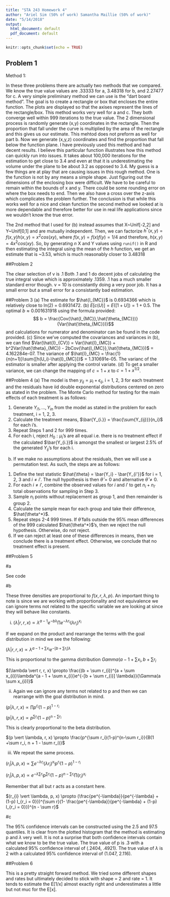 ```yaml
---
title: "STA 243 Homework 4"
author: "Ariel Sim (50% of work) Samantha Maillie (50% of work)"
date: "5/14/2018"
output:
  html_document: default
  pdf_document: default
---
```


```r
knitr::opts_chunk$set(echo = TRUE)
```

## Problem 1

Method 1: 

In these three problems there are actually two methods that we compared. We know the true value values are .33333 for a, 3.48318 for b, and 2.27477 for c. A very simple preliminary method we can use is the "dart board method". The goal is to create a rectangle or box that encloses the entire function. The plots are displayed so that the axises represent the lines of the rectangle/box. This method works very well for a and c. They both converge well within 999 iterations to the true value. The 2 dimensional process is randomly generate (x,y) coordinates in the rectangle. Then the proportion that fall under the curve is multiplied by the area of the rectangle and this gives us our estimate. This mehtod does not preform as well for part b. Now we generate (x,y,z) coordinates and find the proportion that fall below the function plane. I have previously used this method and had decent results. I believe this particular function illustrates how this method can quickly run into issues. It takes about 100,000 iterations for the estimation to get close to 3.4 and even at that it is underestimating the volume under the plane to be about 3.2 as opposed to 3.4. My guess is a few things are at play that are causing issues in this rough method. One is the function is not by any means a simple shape. Just figuring out the dimensions of the enclosing box were difficult. We have to be careful to remain within the bounds of x and y. There could be some rounding error on where the box needs to end. Then we also have a cross over the z-axis which complicates the problem further. The conclusion is that while this works well for a nice and clean function the second method we looked at is more dependable and therefore better for use in real life applications since we wouldn't know the true error. 

The 2nd method that I used for (b) instead assumes that X~Unif[-2,2] and Y~Unif[0,1] and are mutually independent. Then, we can factorize $h^*(x,y) = f(x,y)h(x,y) = x^2cos(xy)$, where $f(x,y) = f(x)f(y) = 1/4$ and therefore, $h(x,y) = 4x^2cos(xy)$. So, by generating *n* X and Y values using `runif()` in R and then estimating the integral using the mean of the $h$ function, we get an estimate that is ~3.53, which is much reasonably closer to 3.48318


##Problem 2

The clear selection of v is .1 Both .1 and 1 do decent jobs of calculating the true integral value which is approximately .1359. .1 has a much smaller standard error though. v = 10 is consistantly doing a very poor job. It has a small error but a small error for a consistantly bad estimation. 

##Problem 3
(a) The estimate for $\hat{I_{MC}}$ is 0.6934366 which is relatively close to ln(2) = 0.6931472.
(b) $E[c(U)] = E([1+U]) = 1 + 0.5$. The optimal $b \approx 0.001631918$ using the formula provided:
$$ b = \frac{Cov(\hat{I_{MC}},\hat{\theta_{MC}})}{Var(\hat{\theta_{MC}})}$$
and calculations for numerator and denominator can be found in the code provided.
(c) Since we've computed the covariances and variances in (b), we can find $Var(\hat{I}_{CV}) = Var(\hat{I}_{MC}) + b^2Var(\hat{\theta}_{MC}) - 2bCov(\hat{I_{MC}},\hat{\theta_{MC}})$ = 4.162284e-07. The variance of $\hat{I}_{MC} =  \frac{1}{n(n+1)}\sum{[h(U_i)-\hat{I}_{MC}]}$ = 1.310691e-05. The varianc of the estimator is smaller after applying the control variate. 
(d) To get a smaller variance, we can change the mapping of $c = 1+x$ to $c=1+x^{1/2}$. 

##Problem 4
(a) The model is then $y_{ij} = \mu_i + \epsilon_{ij}$, i = 1, 2, 3 for each treatment and the residuals have iid double exponential distributions centered on zero as stated in the problem. The Monte Carlo method for testing for the main effects of each treatment is as follows:

1. Generate $Y_{i1},\dots,Y_{in}$ from the model as stated in the problem for each treatment, i = 1, 2, 3.
2. Calculate the treatment means, $\bar{Y_{i.}} = \frac{\sum{Y_{ij}}}{n_i}$ for each i's. 
3. Repeat Steps 1 and 2 for 999 times.
4. For each i, reject $H_0: \mu_i$'s are all equal i.e. there is no treatment effect if the calculated $\bar{Y_{i.}}$ is amongst the smallest or largest 2.5% of the generated $Y_{ij}$'s for each i. 

(b) If we make no assumptions about the residuals, then we will use a permutation test. As such, the steps are as follows:

1. Define the test statistic $\hat{\theta} = \bar{Y_i} - \bar{Y_{i'}}$ for i = 1, 2, 3 and $i \neq i'$. The null hypothesis is then $\hat{\theta} = 0$ and alternative $\hat{\theta} \neq 0$.
2. For each $i \neq i'$, combine the observed values for $i$ and $i'$ to get $n_i + n_{i'}$ total observations for sampling in Step 3.
3. Sample $n_i$ points without replacement as group 1, and then remainder is group 2.
4. Calculate the sample mean for each group and take their difference, $\hat{\theta^*}$.
5. Repeat steps 2-4 999 times. If $\hat{\theta}$ falls outside the 95% mean differences of the 999 calculated  $\hat{\theta^*}$'s, then we reject the null hypothesis. Otherwise, do not reject.
6. If we can reject at least one of these differences in means, then we conclude there is a treatment effect. Otherwise, we conclude that no treatment effect is present.  

##Problem 5

#a 

See code

#b

These three densities are proportional to $f(x, r, \lambda, p)$. An important thing to note is since we are working with proportionality and not equivalence we can ignore terms not related to the specific variable we are looking at since they will behave like constants. 

i. $(\lambda \vert r, r, x) \propto \lambda^{a - 1}e^{-b\lambda} \prod e^{-\lambda r_{i}} (\lambda r_{i})^{x_{i}}$

If we expand on the product and rearrange the terms with the goal distribution in mind we see the following: 

$(\lambda \vert r, r, x) \propto \lambda^{a - 1 + \sum x_{i}}e^{-[b + \sum r_{i}] \lambda}$

This is proportional to the gamma distribution $Gamma(a - 1 + \sum x_{i},b + \sum r_{i}$

$(\lambda \vert r, r, x) \propto \frac{(b + \sum r_{i})^{a + \sum x_{i}}\lambda^{a - 1 + \sum x_{i}}e^{-[b + \sum r_{i}] \lambda}}{\Gamma(a  \sum x_{i})}$

ii. Again we can ignore any terms not related to p and then we can rearrange with the goal distribution in mind. 

$(p \vert \lambda, r, x) \propto \prod p^{r_i}(1-p)^{1-r_i}$

$(p \vert \lambda, r, x) \propto  p^{\sum r_i}(1-p)^{n-\sum r_i}$

This is clearly proportional to the beta distribution. 

$(p \vert \lambda, r, x) \propto \frac{p^{\sum r_i}(1-p)^{n-\sum r_i}}{B(1 +\sum r_i, n + 1 - \sum r_i)}$


iii. We repeat the same process. 

$(r_{i} \vert \lambda, p, x) \propto \sum e^{-\lambda r_{i}} (\lambda r_{i})^{x_{i}}p^{r_i}(1-p)^{1-r_i}$

$(r_{i} \vert \lambda, p, x) \propto e^{-\lambda \sum r_{i}} p^{\sum r_i}(1-p)^{n-\sum r_i}\prod (r_{i})^{x_{i}}$

Remember that all but r acts as a constant here. 

$(r_{i} \vert \lambda, p, x) \propto (\frac{pe^{-\lambda}}{pe^{-\lambda} + (1-p) I_{r_i = 0}})^{\sum r}(1- \frac{pe^{-\lambda}}{pe^{-\lambda} + (1-p) I_{r_i = 0}})^{n - \sum r}$




#c 

The 95% confidence intervals can be constructed using the 2.5 and 97.5 quantiles. It is clear from the plotted histogram that the method is estimating p and $\lambda$ very well. It is not a surprise that both confidence intervals contain what we know to be the true value. The true value of p is .3 with a calculated 95% confidence interval of (.2404, .4921). The true value of $\lambda$ is 2 with a calculated 95% confidence interval of (1.047, 2.116). 


##Problem 6

This is a pretty straight forward method. We tried some different shapes and rates but ultimately decided to stick with shape = 2 and rate = 1. It tends to estimate the E[1/x] almost exactly right and underestimates a little but not muc for the E[x]. 